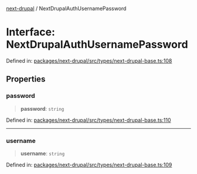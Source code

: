 [next-drupal](../globals.mdx) / NextDrupalAuthUsernamePassword

# Interface: NextDrupalAuthUsernamePassword

Defined in: [packages/next-drupal/src/types/next-drupal-base.ts:108](https://github.com/chapter-three/next-drupal/blob/f82409096888c944dd3eff45bf555062558ddd42/packages/next-drupal/src/types/next-drupal-base.ts#L108)

## Properties

### password

> **password**: `string`

Defined in: [packages/next-drupal/src/types/next-drupal-base.ts:110](https://github.com/chapter-three/next-drupal/blob/f82409096888c944dd3eff45bf555062558ddd42/packages/next-drupal/src/types/next-drupal-base.ts#L110)

---

### username

> **username**: `string`

Defined in: [packages/next-drupal/src/types/next-drupal-base.ts:109](https://github.com/chapter-three/next-drupal/blob/f82409096888c944dd3eff45bf555062558ddd42/packages/next-drupal/src/types/next-drupal-base.ts#L109)
